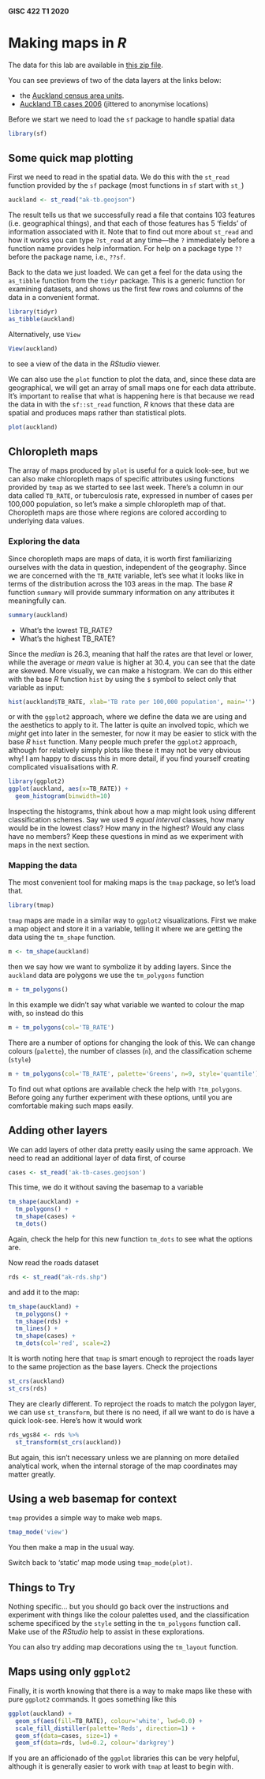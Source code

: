 #### GISC 422 T1 2020
# Making maps in *R*
The data for this lab are available in [this zip file](making-maps-in-r.zip).

You can see previews of two of the data layers at the links below:

+ the [Auckland census area units](https://github.com/DOSull/GISC-422/blob/master/labs/week-02/ak-tb.geojson).
+ [Auckland TB cases 2006](https://github.com/DOSull/GISC-422/blob/master/labs/week-02/ak-tb-cases.geojson) (jittered to anonymise locations)

Before we start we need to load the `sf` package to handle spatial data
```r
library(sf)
```

## Some quick map plotting
First we need to read in the spatial data. We do this with the `st_read` function provided by the `sf` package (most functions in `sf` start with `st_`)
```r
auckland <- st_read("ak-tb.geojson")
```

The result tells us that we successfully read a file that contains 103 features (i.e. geographical things), and that each of those features has 5 'fields' of information associated with it. Note that to find out more about `st_read` and how it works you can type `?st_read` at any time&mdash;the `?` immediately before a function name provides help information. For help on a package type `??` before the package name, i.e., `??sf`.

Back to the data we just loaded. We can get a feel for the data using the `as_tibble` function from the `tidyr` package. This is a generic function for examining datasets, and shows us the first few rows and columns of the data in a convenient format.
```r
library(tidyr)
as_tibble(auckland)
```

Alternatively, use `View`
```r
View(auckland)
```

to see a view of the data in the *RStudio* viewer.

We can also use the `plot` function to plot the data, and, since these data are geographical, we will get an array of small maps one for each data attribute. It's important to realise that what is happening here is that because we read the data in with the `sf::st_read` function, *R* knows that these data are spatial and produces maps rather than statistical plots.
```r
plot(auckland)
```

## Chloropleth maps
The array of maps produced by `plot` is useful for a quick look-see, but we can also make chloropleth maps of specific attributes using functions provided by `tmap` as we started to see last week. There's a column in our data called `TB_RATE`, or tuberculosis rate, expressed in number of cases per 100,000 population, so let's make a simple chloropleth map of that. Choropleth maps are those where regions are colored according to underlying data values.

### Exploring the data
Since choropleth maps are maps of data, it is worth first familiarizing ourselves with the data in question, independent of the geography. Since we are concerned with the `TB_RATE` variable, let's see what it looks like in terms of the distribution across the 103 areas in the map. The base *R* function `summary` will provide summary information on any attributes it meaningfully can.
```r
summary(auckland)
```

- What's the lowest TB_RATE?
- What's the highest TB_RATE?

Since the *median* is 26.3, meaning that half the rates are that level or lower, while the average or *mean* value is higher at 30.4, you can see that the date are skewed. More visually, we can make a histogram. We can do this either with the base *R* function `hist` by using the `$` symbol to select only that variable as input:
```r
hist(auckland$TB_RATE, xlab='TB rate per 100,000 population', main='')
```

or with the `ggplot2` approach, where we define the data we are using and the aesthetics to apply to it. The latter is quite an involved topic, which we *might* get into later in the semester, for now it may be easier to stick with the base *R* `hist` function. Many people much prefer the `ggplot2` approach, although for relatively simply plots like these it may not be very obvious why! I am happy to discuss this in more detail, if you find yourself creating complicated visualisations with *R*.
```r
library(ggplot2)
ggplot(auckland, aes(x=TB_RATE)) +
  geom_histogram(binwidth=10)
```

Inspecting the histograms, think about how a map might look using different classification schemes. Say we used 9 *equal interval* classes, how many would be in the lowest class? How many in the highest? Would any class have no members? Keep these questions in mind as we experiment with maps in the next section.

### Mapping the data
The most convenient tool for making maps is the `tmap` package, so let's load that.
```r
library(tmap)
```

`tmap` maps are made in a similar way to `ggplot2` visualizations. First we make a map object and store it in a variable, telling it where we are getting the data using the `tm_shape` function.
```r
m <- tm_shape(auckland)
```

then we say how we want to symbolize it by adding layers. Since the `auckland` data are polygons we use the `tm_polygons` function
```r
m + tm_polygons()
```

In this example we didn't say what variable we wanted to colour the map with, so instead do this
```r
m + tm_polygons(col='TB_RATE')
```

There are a number of options for changing the look of this. We can change colours (`palette`), the number of classes (`n`), and the classification scheme (`style`)
```r
m + tm_polygons(col='TB_RATE', palette='Greens', n=9, style='quantile')
```

To find out what options are available check the help with `?tm_polygons`. Before going any further experiment with these options, until you are comfortable making such maps easily.

## Adding other layers
We can add layers of other data pretty easily using the same approach. We need to read an additional layer of data first, of course
```r
cases <- st_read('ak-tb-cases.geojson')
```

This time, we do it without saving the basemap to a variable
```r
tm_shape(auckland) +
  tm_polygons() +
  tm_shape(cases) +
  tm_dots()
```

Again, check the help for this new function `tm_dots` to see what the options are.

Now read the roads dataset
```r
rds <- st_read("ak-rds.shp")
```

and add it to the map:

```r
tm_shape(auckland) +
  tm_polygons() +
  tm_shape(rds) +
  tm_lines() +
  tm_shape(cases) +
  tm_dots(col='red', scale=2)
```

It is worth noting here that `tmap` is smart enough to reproject the roads layer to the same projection as the base layers. Check the projections

```r
st_crs(auckland)
st_crs(rds)
```

They are clearly different. To reproject the roads to match the polygon layer, we can use `st_transform`, but there is no need, if all we want to do is have a quick look-see. Here's how it would work

```r
rds_wgs84 <- rds %>%
  st_transform(st_crs(auckland))
```

But again, this isn't necessary unless we are planning on more detailed analytical work, when the internal storage of the map coordinates may matter greatly.

## Using a web basemap for context
`tmap` provides a simple way to make web maps.
```r
tmap_mode('view')
```

You then make a map in the usual way.

Switch back to 'static' map mode using `tmap_mode(plot)`.

## Things to Try
Nothing specific... but you should go back over the instructions and experiment with things like the colour palettes used, and the classification scheme specificed by the `style` setting in the `tm_polygons` function call. Make use of the *RStudio* help to assist in these explorations.

You can also try adding map decorations using the `tm_layout` function.

## Maps using only `ggplot2`
Finally, it is worth knowing that there is a way to make maps like these with pure `ggplot2` commands. It goes something like this
```r
ggplot(auckland) +
  geom_sf(aes(fill=TB_RATE), colour='white', lwd=0.0) +
  scale_fill_distiller(palette='Reds', direction=1) +
  geom_sf(data=cases, size=1) +
  geom_sf(data=rds, lwd=0.2, colour='darkgrey')
```

If you are an afficionado of the `ggplot` libraries this can be very helpful, although it is generally easier to work with `tmap` at least to begin with.
